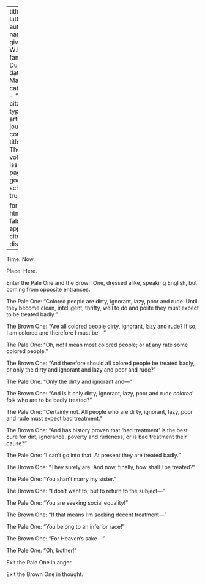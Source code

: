 
---
title: 'A Little Play'
author:
  - name:
      given: W.E.B.
      family: Du Bois
date: Mar. 1914
categories: 
  - ""
citation: 
  type: article-journal
  container-title: The Crisis
  volume: 7
  issue: 5
  page: 241
google-scholar: true

format:
  html:
    toc: false
    appendix-cite-as: display
---



Time: Now.

Place: Here.

Enter the Pale One and the Brown One, dressed alike, speaking English, but coming from opposite entrances.

The Pale One: "Colored people are dirty, ignorant, lazy, poor and rude. Until they become clean, intelligent, thrifty, well to do and polite they must expect to be treated badly."

The Brown One: "Are all colored people dirty, ignorant, lazy and rude? If so, I am colored and therefore I must be---"

The Pale One: "Oh, no! I mean most colored people; or at any rate some colored people."

The Brown One: "And therefore should all colored people be treated badly, or only the dirty and ignorant and lazy and poor and rude?"

The Pale One: "Only the dirty and ignorant and---"

The Brown One: "And is it only dirty, ignorant, lazy, poor and rude *colored* folk who are to be badly treated?"

The Pale One: "Certainly not. All people who are dirty, ignorant, lazy, poor and rude must expect bad treatment."

The Brown One: "And has history proven that 'bad treatment' is the best cure for dirt, ignorance, poverty and rudeness, or is bad treatment their cause?"

The Pale One: "I can't go into that. At present they are treated badly."

The Brown One: "They surely are. And now, finally, how shall I be treated?"

The Pale One: "You shan't marry my sister."

The Brown One: "I don't want to; but to return to the subject---"

The Pale One: "You are seeking social equality!"

The Brown One: "If that means I'm seeking decent treatment---"

The Pale One: "You belong to an inferior race!"

The Brown One: "For Heaven's sake---"

The Pale One: "Oh, bother!"

Exit the Pale One in anger.

Exit the Brown One in thought.


